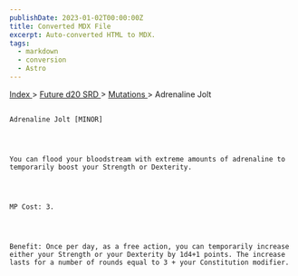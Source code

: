 ```yaml
---
publishDate: 2023-01-02T00:00:00Z
title: Converted MDX File
excerpt: Auto-converted HTML to MDX.
tags:
  - markdown
  - conversion
  - Astro
---
```







[
      Index
     ](-index)
     >
     [
      Future d20 SRD
     ](future-d20-srd-index)
     >
     [
      Mutations
     ](future-d20-srd-mutations-index)
     > Adrenaline Jolt
    




## 
    Adrenaline Jolt [MINOR]
   



    You can flood your bloodstream with extreme amounts of adrenaline to temporarily boost your Strength or Dexterity.
   



    MP Cost: 3.
   



    Benefit: Once per day, as a free action, you can temporarily increase either your Strength or your Dexterity by 1d4+1 points. The increase lasts for a number of rounds equal to 3 + your Constitution modifier.
   





